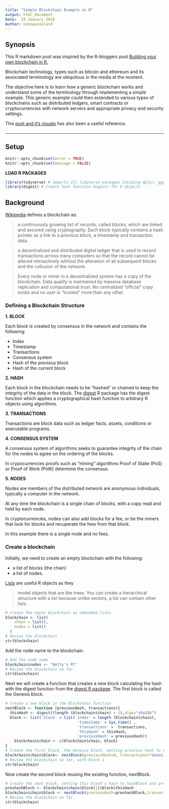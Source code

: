 ```yaml
---
title: "Simple Blockchain Example in R"
output: html_document
Date:  29 January 2018
Author: kimnewzealand
---
```


## Synopsis


This R markdown post was inspired by the R-bloggers post [Building your own blockchain in R.](https://www.r-bloggers.com/building-your-own-blockchain-in-r/)

Blockchain technology, types such as bitcoin and ethereum and its associated terminology are ubiquitous in the media at the moment.

The objective here is to learn how a generic blockchain works and understand some of the terminology through implementing a simple example. This generic example could then extended to various types of blockchains such as  distributed ledgers,  smart contracts or cryptocurrencies with network servers and appropriate privacy and security settings.

This [post and it's visuals](https://medium.com/@lhartikk/a-blockchain-in-200-lines-of-code-963cc1cc0e54) has also been a useful reference.


### 

 

* * *

## Setup

```r
knitr::opts_chunk$set(error = TRUE)
knitr::opts_chunk$set(message = FALSE)
```

**LOAD R PACKAGES**

```r
library(tidyverse) # imports all tidyverse packages incuding dplyr, ggplot2
library(digest) # Create hash function digests for R objects
```

## Background


[Wikipedia](https://en.wikipedia.org/wiki/Blockchain) defines a blockchain as:

> a continuously growing list of records, called blocks, which are linked and secured using cryptography. Each block typically contains a hash pointer as a link to a previous block, a timestamp and transaction data.

> a decentralized and distributed digital ledger that is used to record transactions across many computers so that the record cannot be altered retroactively without the alteration of all subsequent blocks and the collusion of the network.

> Every node or miner in a decentralized system has a copy of the blockchain. Data quality is maintained by massive database replication and computational trust. No centralized "official" copy exists and no user is "trusted" more than any other. 

### Defining a Blockchain Structure

**1. BLOCK**

Each block is created by consensus in the network and contains the following:

- Index  
- Timestamp  
- Transactions  
- Consensus system 
- Hash of the previous block
- Hash of the current block

**2. HASH**

Each block in the blockchain needs to be "hashed" or chained to keep the integrity of the data in the block. The [digest](https://cran.r-project.org/web/packages/digest/index.html) R package has the digest function which applies a cryptographical hash function to arbitrary R objects using algorithms.

**3. TRANSACTIONS**

Transactions are block data such as ledger facts, assets, conditions or executable programs.

**4. CONSENSUS SYSTEM**

A consensus system of algorithms seeks to guarantee integrity of the chain for the nodes to agree on the ordering of the blocks. 

In crypocurrencies proofs such as "mining" algorithms Proof of Stake (PoS) or Proof of Work (PoW) determine the consensus.

**5. NODES**

Nodes are members of the distributed network are anonymous individuals, typically a computer in the network. 

At any time the blockchain is a single chain of blocks, with a copy read and held by each node.

In cryptocurrencies, nodes can also add blocks for a fee, or be the miners that look for blocks and recuperate the fees from that block.

In this example there is a single node and no fees.

### Create a blockchain

Initially, we need to create an empty blockchain with the following: 

- a list of blocks (the chain) 
- a list of nodes.

[Lists](http://r4ds.had.co.nz/lists.html) are useful R objects as they 

> model objects that are like trees. You can create a hierarchical structure with a list because unlike vectors, a list can contain other lists.

```r
# Create the empty blockchain as embedded lists
blockchain <- list(
    chain = list(),
    nodes = list()
  )
# Review the blockchain 
str(blockchain)
```

Add the node name to the blockchain.

```r
# Add the node name
blockchain$nodes <- "Betty's PC"
# Review the blockchain so far
str(blockchain)
```


Next we will create a function that creates a new block calculating the hash with the digest function from the [digest R package](https://CRAN.R-project.org/package=digest). The first block is called the Genesis block.

```r
# Create a new block in the Blockchain function
nextBlock <- function (previousHash, transactions){
  thisHash <- digest((length (blockchain$chain) + 1),algo="sha256")
  block <- list('block' = list('index' = length (blockchain$chain), 
                                'timestamp' = Sys.time() , 
                                'transactions' =  transactions,
                                'thisHash' = thisHash, 
                                'previousHash' = previousHash))
    blockchain$chain <- c(blockchain$chain, block)
}
# Create the first block, the Genesis block, setting previous hash to 0  and thisHash to the calculated hashBlock
blockchain$chain$block<- nextBlock(previousHash=0, transactions="Genesis block") 
# Review the blockchain so far, with block 1
str(blockchain)
```

Now create the second block reusing the existing function, nextBlock.

```r
# Create the next block, setting this block's hash to hashBlock and prevhashBlock to the Genesis block's hash
prevhashBlock <- blockchain$chain$block[1]$block$thisHash
blockchain$chain$block <- nextBlock(previousHash=prevhashBlock,transactions="FACT ABC") 
# Review the blockchain so far
str(blockchain)
```


  
